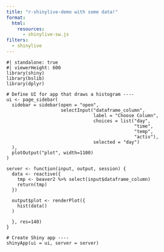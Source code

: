 ```yaml
---
title: "r-shinylive-demo with some data!"
format:
  html:
    resources: 
      - shinylive-sw.js
filters:
  - shinylive
---
```


```shinylive-r
#| standalone: true
#| viewerHeight: 600
library(shiny)
library(bslib)
library(dplyr)

# Define UI for app that draws a histogram ----
ui <- page_sidebar(
  sidebar = sidebar(open = "open",
                    selectInput("dataframe_column",
                                label = "Choose Column",
                                choices = list("day",
                                               "time",
                                               "temp",
                                               "activ"),
                                selected = "day")
  ),
  plotOutput("plot", width=1100)
)

server <- function(input, output, session) {
  data <- reactive({
    tmp <- beaver2 %>% select(input$dataframe_column)
    return(tmp)
  })
  
  output$plot <- renderPlot({
    hist(data()
  )
   
  }, res=140)
}

# Create Shiny app ----
shinyApp(ui = ui, server = server)
```